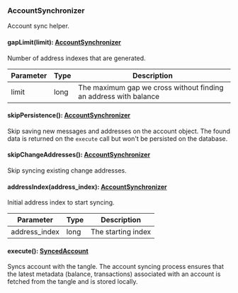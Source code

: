 ### AccountSynchronizer
Account sync helper.

#### gapLimit(limit): [AccountSynchronizer](#accountsynchronizer)

Number of address indexes that are generated.

| Parameter       | Type |  Description |
| --------------- | -------- | -------- |
| limit | long |  The maximum gap we cross without finding an address with balance |

#### skipPersistence(): [AccountSynchronizer](#accountsynchronizer)

Skip saving new messages and addresses on the account object.
 The found data is returned on the `execute` call but won't be persisted on the database.

#### skipChangeAddresses(): [AccountSynchronizer](#accountsynchronizer)

Skip syncing existing change addresses.

#### addressIndex(address_index): [AccountSynchronizer](#accountsynchronizer)

Initial address index to start syncing.

| Parameter       | Type |  Description |
| --------------- | -------- | -------- |
| address_index | long |  The starting index |

#### execute(): [SyncedAccount](#syncedaccount)

Syncs account with the tangle.
 The account syncing process ensures that the latest metadata (balance, transactions)
 associated with an account is fetched from the tangle and is stored locally.
